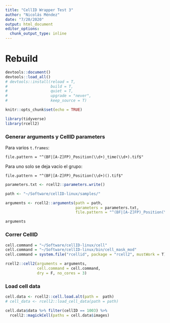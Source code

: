```yaml
---
title: "CellID Wrapper Test 3"
author: "Nicolás Méndez"
date: "7/20/2020"
output: html_document
editor_options: 
  chunk_output_type: inline
---
```


# Rebuild

```r
devtools::document()
devtools::load_all()
# devtools::install(reload = T, 
#                   build = T,
#                   quiet = T,
#                   upgrade = "never",
#                   keep_source = T)
```


```r
knitr::opts_chunk$set(echo = TRUE)

library(tidyverse)
library(rcell2)
```


### Generar arguments y CellID parameters

Para varios `t.frames`:

    file.pattern = "^(BF|[A-Z]FP)_Position(\\d+)_time(\\d+).tif$"

Para uno solo se deja vacío el grupo:

    file.pattern = "^(BF|[A-Z]FP)_Position(\\d+)().tif$"

```r
parameters.txt <- rcell2::parameters.write()

path <- "~/Software/cellID-linux/samples/"

arguments <- rcell2::arguments(path = path, 
                               parameters = parameters.txt, 
                               file.pattern = "^(BF|[A-Z]FP)_Position(\\d+)_time(\\d+).tif$")

arguments
```

### Correr CellID

```r
cell.command = "~/Software/cellID-linux/cell"
cell.command = "~/Software/cellID-linux/bin/cell_mask_mod"
cell.command = system.file("rcellid", package = "rcell2", mustWork = T)

rcell2::cell2(arguments = arguments, 
              cell.command = cell.command,
              dry = F, no_cores = 3)
```

### Load cell data

```r
cell.data <- rcell2::cell.load.alt(path =  path)
# cell_data <- rcell2::load_cell_data(path = path)

cell.data$data %>% filter(cellID == 1003) %>% 
  rcell2::magickCell(paths = cell.data$images)
```
